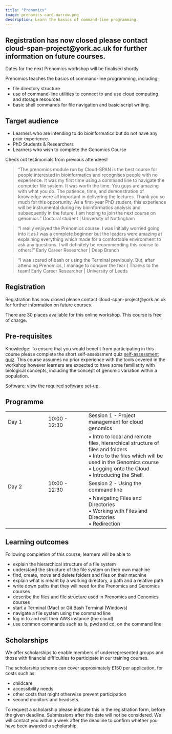 ```yaml
---
title: "Prenomics"
image: prenomics-card-narrow.png
description: Learn the basics of command-line programming.
---
```

::: {.callout-note appearance="tip"}

# Registration has now closed please contact cloud-span-project@york.ac.uk for further information on future courses. 

:::

Dates for the next Prenomics workshop will be finalised shortly.

Prenomics teaches the basics of command-line programming, including: 

- file directory structure 
- use of command-line utilities to connect to and use cloud computing and storage resources 
- basic shell commands for file navigation and basic script writing. 


## Target audience 
- Learners who are intending to do bioinformatics but do not have any prior experience. 
- PhD Students & Researchers
- Learners who wish to complete the Genomics Course

Check out testimonials from previous attendees!

> "The prenomics module run by Cloud-SPAN is the best course for people interested in bioinformatics and recognises people with no experience. It was my first time using a command line to navigate the computer file system. It was worth the time. You guys are amazing with what you do. The patience, time, and demonstration of knowledge were all important in delivering the lectures. Thank you so much for this opportunity. As a first-year PhD student, this experience will be instrumental during my bioinformatics analysis and subsequently in the future. I am hoping to join the next course on genomics."
Doctoral student | University of Nottingham

> "I really enjoyed the Prenomics course. I was initially worried going into it as I was a complete beginner but the leaders were amazing at explaining everything which made for a comfortable environment to ask any questions. I will definitely be recommending this course to others!"
Early Career Researcher | Deep Branch

> "I was scared of bash or using the Terminal previously. But, after attending Prenomics, I manage to conquer the fear:)  Thanks to the team!
Early Career Researcher | University of Leeds 


## Registration

Registration has now closed please contact cloud-span-project@york.ac.uk for further information on future courses.

There are 30 places available for this online workshop. This course is free of charge. 

## Pre-requisites 
Knowledge: To ensure that you would benefit from participating in this course please complete the short self-assessment quiz [self-assessment quiz](https://shiny.york.ac.uk/er13/prenomics-quiz/). 
This course assumes no prior experience with the tools covered in the workshop however learners are expected to have some familiarity with biological concepts, including the concept of genomic variation within a population. 

Software: view the required [software set-up](https://cloud-span.github.io/00genomics/setup).

## Programme 

|                     |               |                                                                |
|------------------|------------------|------------------------------------|
| Day 1 | 10:00 - 12:30 | Session 1 - Project management for cloud genomics  |
|                       |               | • Intro to local and remote files, hierarchical structure of files and folders <br> • Intro to the files which will be used in the Genomics course <br> • Logging onto the Cloud <br> • Introducing the Shell. |
| Day 2  | 10:00 - 12:30 | Session 2 - Using the command line               |
|                       |               |  • Navigating Files and Directories <br> • Working with Files and Directories <br> • Redirection |

## Learning outcomes 
Following completion of this course, learners will be able to

- explain the hierarchical structure of a file system
- understand the structure of the file system on their own machine
- find, create, move and delete folders and files on their machine
- explain what is meant by a working directory, a path and a relative path
- write down paths that they will need for the Prenomics and Genomics courses
- describe the files and file structure used in Prenomics and Genomics courses
- start a Terminal (Mac) or Git Bash Terminal (Windows)
- navigate a file system using the command line
- log in to and exit their AWS instance (the cloud)
- use common commands such as ls, pwd and cd, on the command line 

## Scholarships 
We offer scholarships to enable members of underrepresented groups and those with financial difficulties to participate in our training courses. 

The scholarship scheme can cover approximately £150 per application, for costs such as:

- childcare
- accessibility needs
- other costs that might otherwise prevent participation
- second monitors and headsets.

To request a scholarship please indicate this in the registration form, before the given deadline. Submissions after this date will not be considered.
We will contact you within a week after the deadline to confirm whether you have been awarded a scholarship.

